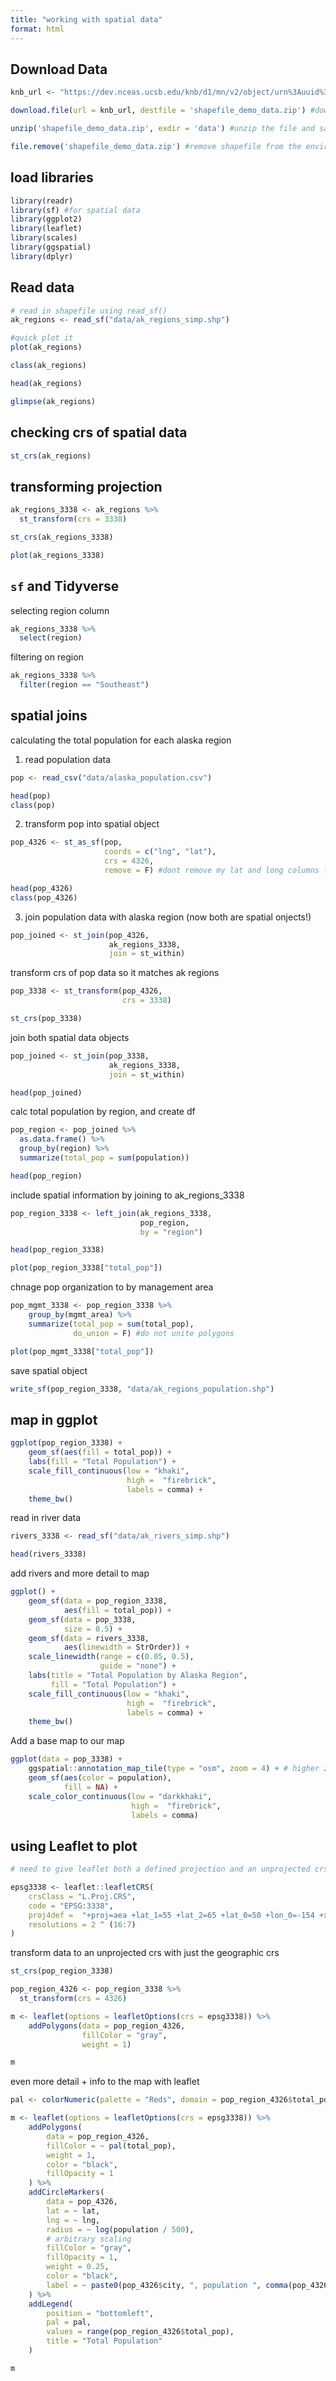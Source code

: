 ```yaml
---
title: "working with spatial data"
format: html
---
```


## Download Data
```r
knb_url <- "https://dev.nceas.ucsb.edu/knb/d1/mn/v2/object/urn%3Auuid%3Aaceaecb2-1ce0-4d41-a839-d3607d32bb58" #go to data on the web

download.file(url = knb_url, destfile = 'shapefile_demo_data.zip') #download the data from predefined web address

unzip('shapefile_demo_data.zip', exdir = 'data') #unzip the file and save it in wd

file.remove('shapefile_demo_data.zip') #remove shapefile from the environment

```

## load libraries
```r
library(readr) 
library(sf) #for spatial data
library(ggplot2)
library(leaflet)
library(scales)
library(ggspatial)
library(dplyr)
```

## Read data
```r
# read in shapefile using read_sf()
ak_regions <- read_sf("data/ak_regions_simp.shp")

#quick plot it
plot(ak_regions)

class(ak_regions)

head(ak_regions)

glimpse(ak_regions)
```

## checking crs of spatial data
```r
st_crs(ak_regions)
```

## transforming projection

```r
ak_regions_3338 <- ak_regions %>% 
  st_transform(crs = 3338)

st_crs(ak_regions_3338)

plot(ak_regions_3338)
```

## `sf` and Tidyverse

selecting region column
```r
ak_regions_3338 %>% 
  select(region)
```

filtering on region
```r
ak_regions_3338 %>% 
  filter(region == "Southeast")
```


## spatial joins

calculating the total population for each alaska region

1. read population data
```r
pop <- read_csv("data/alaska_population.csv")

head(pop)
class(pop)

```


2. transform pop into spatial object
```r
pop_4326 <- st_as_sf(pop, 
                     coords = c("lng", "lat"),
                     crs = 4326,
                     remove = F) #dont remove my lat and long columns from the df

head(pop_4326)
class(pop_4326)
```


3. join population data with alaska region (now both are spatial onjects!)

```r
pop_joined <- st_join(pop_4326,
                      ak_regions_3338,
                      join = st_within)
```


transform crs of pop data so it matches ak regions
```r
pop_3338 <- st_transform(pop_4326,
                         crs = 3338)

st_crs(pop_3338)
```


join both spatial data objects
```r
pop_joined <- st_join(pop_3338,
                      ak_regions_3338,
                      join = st_within)

head(pop_joined)
```


calc total population by region, and create df
```r
pop_region <- pop_joined %>% 
  as.data.frame() %>% 
  group_by(region) %>% 
  summarize(total_pop = sum(population))

head(pop_region)
```

include spatial information by joining to ak_regions_3338
```r
pop_region_3338 <- left_join(ak_regions_3338,
                             pop_region,
                             by = "region")

head(pop_region_3338)

plot(pop_region_3338["total_pop"])
```

chnage pop organization to by management area
```r
pop_mgmt_3338 <- pop_region_3338 %>%
    group_by(mgmt_area) %>%
    summarize(total_pop = sum(total_pop), 
              do_union = F) #do not unite polygons

plot(pop_mgmt_3338["total_pop"])
```

save spatial object
```r
write_sf(pop_region_3338, "data/ak_regions_population.shp")
```

## map in ggplot
```r
ggplot(pop_region_3338) +
    geom_sf(aes(fill = total_pop)) +
    labs(fill = "Total Population") +
    scale_fill_continuous(low = "khaki",
                          high =  "firebrick",
                          labels = comma) +
    theme_bw()
```


read in river data
```r
rivers_3338 <- read_sf("data/ak_rivers_simp.shp")

head(rivers_3338)
```

add rivers and more detail to map
```r
ggplot() +
    geom_sf(data = pop_region_3338, 
            aes(fill = total_pop)) +
    geom_sf(data = pop_3338, 
            size = 0.5) +
    geom_sf(data = rivers_3338,
            aes(linewidth = StrOrder)) +
    scale_linewidth(range = c(0.05, 0.5), 
                    guide = "none") +
    labs(title = "Total Population by Alaska Region",
         fill = "Total Population") +
    scale_fill_continuous(low = "khaki",
                          high =  "firebrick",
                          labels = comma) +
    theme_bw() 
```


Add a base map to our map
```r
ggplot(data = pop_3338) +
    ggspatial::annotation_map_tile(type = "osm", zoom = 4) + # higher zoom values are more detailed 
    geom_sf(aes(color = population),
            fill = NA) +
    scale_color_continuous(low = "darkkhaki",
                           high =  "firebrick",
                           labels = comma)
```


## using Leaflet to plot

```r
# need to give leaflet both a defined projection and an unprojected crs

epsg3338 <- leaflet::leafletCRS(
    crsClass = "L.Proj.CRS",
    code = "EPSG:3338",
    proj4def =  "+proj=aea +lat_1=55 +lat_2=65 +lat_0=50 +lon_0=-154 +x_0=0 +y_0=0 +ellps=GRS80 +towgs84=0,0,0,0,0,0,0 +units=m +no_defs",
    resolutions = 2 ^ (16:7)
)
```


transform data to an unprojected crs with just the geographic crs
```r
st_crs(pop_region_3338)

pop_region_4326 <- pop_region_3338 %>% 
  st_transform(crs = 4326)
```


```r
m <- leaflet(options = leafletOptions(crs = epsg3338)) %>%
    addPolygons(data = pop_region_4326,
                fillColor = "gray",
                weight = 1)

m
```

even more detail + info to the map with leaflet
```r
pal <- colorNumeric(palette = "Reds", domain = pop_region_4326$total_pop)

m <- leaflet(options = leafletOptions(crs = epsg3338)) %>%
    addPolygons(
        data = pop_region_4326,
        fillColor = ~ pal(total_pop),
        weight = 1,
        color = "black",
        fillOpacity = 1
    ) %>%
    addCircleMarkers(
        data = pop_4326,
        lat = ~ lat,
        lng = ~ lng,
        radius = ~ log(population / 500),
        # arbitrary scaling
        fillColor = "gray",
        fillOpacity = 1,
        weight = 0.25,
        color = "black",
        label = ~ paste0(pop_4326$city, ", population ", comma(pop_4326$population))
    ) %>%
    addLegend(
        position = "bottomleft",
        pal = pal,
        values = range(pop_region_4326$total_pop),
        title = "Total Population"
    )

m
```


